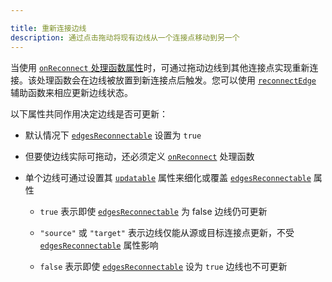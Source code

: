 ```yaml
---

title: 重新连接边线
description: 通过点击拖动将现有边线从一个连接点移动到另一个
---
```


当使用 [`onReconnect` 处理函数属性](/api-reference/react-flow#edges)时，可通过拖动边线到其他连接点实现重新连接。该处理函数会在边线被放置到新连接点后触发。您可以使用 [`reconnectEdge`](/api-reference/utils/reconnect-edge) 辅助函数来相应更新边线状态。

<RemoteCodeViewer route="examples/edges/reconnect-edge" framework="react" />

以下属性共同作用决定边线是否可更新：

- 默认情况下 [`edgesReconnectable`](/api-reference/react-flow#edgesReconnectable) 设置为 `true`

- 但要使边线实际可拖动，还必须定义 [`onReconnect`](/api-reference/react-flow#onReconnect) 处理函数

- 单个边线可通过设置其 [`updatable`](/api-reference/types/edge#updatable) 属性来细化或覆盖 [`edgesReconnectable`](/api-reference/react-flow#edgesReconnectable) 属性

  - `true` 表示即使 [`edgesReconnectable`](/api-reference/react-flow#edgesReconnectable) 为 false 边线仍可更新

  - `"source"` 或 `"target"` 表示边线仅能从源或目标连接点更新，不受 [`edgesReconnectable`](/api-reference/react-flow#edgesReconnectable) 属性影响

  - `false` 表示即使 [`edgesReconnectable`](/api-reference/react-flow#edgesReconnectable) 设为 `true` 边线也不可更新